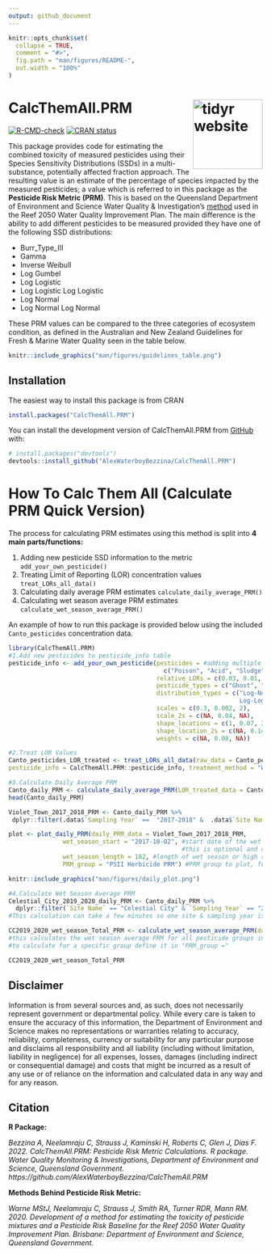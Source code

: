 ```yaml
---
output: github_document
---
```


<!-- README.md is generated from README.Rmd. Please edit that file -->

```r
knitr::opts_chunk$set(
  collapse = TRUE,
  comment = "#>",
  fig.path = "man/figures/README-",
  out.width = "100%"
)
```

# CalcThemAll.PRM <img src="man/figures/hex.png" align="right" height="138" alt="tidyr website" /></a>

<!-- badges: start -->
[![R-CMD-check](https://github.com/AlexWaterboyBezzina/CalcThemAll.PRM/actions/workflows/R-CMD-check.yaml/badge.svg)](https://github.com/AlexWaterboyBezzina/CalcThemAll.PRM/actions/workflows/R-CMD-check.yaml)
[![CRAN status](https://www.r-pkg.org/badges/version/CalcThemAll.PRM)](https://CRAN.R-project.org/package=CalcThemAll.PRM)
<!-- badges: end -->

This package provides code for estimating the combined toxicity of measured pesticides using their Species Sensitivity Distributions (SSDs) in a multi-substance, potentially affected fraction approach. The resulting value is an estimate of the percentage of species impacted by the measured pesticides; a value which is referred to in this package as the **Pesticide Risk Metric (PRM)**. This is based on the Queensland Department of Environment and Science Water Quality & Investigation's [method](https://www.publications.qld.gov.au/dataset/method-development-pesticide-risk-metric-baseline-condition-of-waterways-to-gbr/resource/c65858f9-d7ba-4aef-aa4f-e148f950220f) used in the Reef 2050 Water Quality Improvement Plan. The main difference is the ability to add different pesticides to be measured provided they have one of the following SSD distributions:

* Burr_Type_III
* Gamma
* Inverse Weibull
* Log Gumbel
* Log Logistic
* Log Logistic Log Logistic
* Log Normal
* Log Normal Log Normal

These PRM values can be compared to the three categories of ecosystem condition, as defined in the Australian and New Zealand Guidelines for Fresh & Marine Water Quality seen in the table below.

```r
knitr::include_graphics("man/figures/guidelines_table.png")
```

## Installation

The easiest way to install this package is from CRAN

``` r
install.packages("CalcThemAll.PRM")
```

You can install the development version of CalcThemAll.PRM from [GitHub](https://github.com/) with:

``` r
# install.packages("devtools")
devtools::install_github("AlexWaterboyBezzina/CalcThemAll.PRM")
```
# How To Calc Them All (Calculate PRM Quick Version)

The process for calculating PRM estimates using this method is split into **4 main parts/functions:**

1. Adding new pesticide SSD information to the metric `add_your_own_pesticide()`
2. Treating Limit of Reporting (LOR) concentration values `treat_LORs_all_data()`
3. Calculating daily average PRM estimates `calculate_daily_average_PRM()`
4. Calculating wet season average PRM estimates `calculate_wet_season_average_PRM()`

An example of how to run this package is provided below using the included `Canto_pesticides` concentration data.

```r
library(CalcThemAll.PRM)
#1.Add new pesticides to pesticide_info table
pesticide_info <- add_your_own_pesticide(pesticides = #adding multiple new pesticides
                                           c("Poison", "Acid", "Sludge"),
                                         relative_LORs = c(0.03, 0.01, 0.5), 
                                         pesticide_types = c("Ghost", "Bug", "Poison"),
                                         distribution_types = c("Log-Normal", "Log-Logistic
                                                                Log-Logistic", "Burr Type III"),
                                         scales = c(0.3, 0.002, 2),
                                         scale_2s = c(NA, 0.04, NA), 
                                         shape_locations = c(1, 0.07, 3),
                                         shape_location_2s = c(NA, 0.14, 2.3),
                                         weights = c(NA, 0.08, NA))

#2.Treat LOR Values
Canto_pesticides_LOR_treated <- treat_LORs_all_data(raw_data = Canto_pesticides,
pesticide_info = CalcThemAll.PRM::pesticide_info, treatment_method = "WQI")

#3.Calculate Daily Average PRM
Canto_daily_PRM <- calculate_daily_average_PRM(LOR_treated_data = Canto_pesticides_LOR_treated)
head(Canto_daily_PRM)

Violet_Town_2017_2018_PRM <- Canto_daily_PRM %>%
 dplyr::filter(.data$`Sampling Year` ==  "2017-2018" &  .data$`Site Name` == "Violet Town")

plot <- plot_daily_PRM(daily_PRM_data = Violet_Town_2017_2018_PRM,
               wet_season_start = "2017-10-02", #start date of the wet season or high risk window
                                                #this is optional and can be removed with = NULL
               wet_season_length = 182, #length of wet season or high risk window
               PRM_group = "PSII Herbicide PRM") #PRM group to plot, for all PRM = "Total PRM
```

```r
knitr::include_graphics("man/figures/daily_plot.png")
```

```r
#4.Calculate Wet Season Average PRM
Celestial_City_2019_2020_daily_PRM <- Canto_daily_PRM %>% 
  dplyr::filter(`Site Name` == "Celestial City" & `Sampling Year` == "2019-2020")
#This calculation can take a few minutes so one site & sampling year is used in this example

CC2019_2020_wet_season_Total_PRM <- calculate_wet_season_average_PRM(daily_PRM_data = Celestial_City_2019_2020_daily_PRM, PRM_group = "Total PRM") 
#this calculates the wet season average PRM for all pesticide groups in one total value
#to calculate for a specific group define it in "PRM_group ="

CC2019_2020_wet_season_Total_PRM

```


## Disclaimer

Information is from several sources and, as such, does not necessarily represent government or departmental policy. While every care is taken to ensure the accuracy of this information, the Department of Environment and Science makes no representations or warranties relating to  accuracy, reliability, completeness, currency or suitability for any particular purpose and disclaims all responsibility and all liability (including without limitation, liability in negligence) for all expenses, losses, damages (including indirect or consequential damage) and costs that might be incurred as a result of any use or of reliance on the information and calculated data in any way and for any reason.

## Citation

**R Package:**

*Bezzina A, Neelamraju C, Strauss J, Kaminski H, Roberts C, Glen J, Dias F. 2022. CalcThemAll.PRM: Pesticide Risk Metric Calculations. R package. Water Quality Monitoring & Investigations, Department of Environment and Science, Queensland Government. https://github.com/AlexWaterboyBezzina/CalcThemAll.PRM*

**Methods Behind Pesticide Risk Metric:**

*Warne MStJ, Neelamraju C, Strauss J, Smith RA, Turner RDR, Mann RM. 2020. Development of a method for estimating the toxicity of pesticide mixtures and a Pesticide Risk Baseline for the Reef 2050 Water Quality Improvement Plan. Brisbane: Department of Environment and Science, Queensland Government.*
